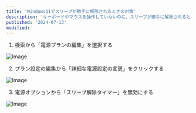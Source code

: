 ```yaml
---
title: 'Windows11でスリープが勝手に解除されるときの対策'
description: 'キーボードやマウスを操作していないのに、スリープが勝手に解除されるときの対処法の一つです。'
published: '2024-07-13'
modified:
---
```


1. 検索から「電源プランの編集」を選択する

![Image](/static/power-plan.avif)

2. プラン設定の編集から「詳細な電源設定の変更」をクリックする

![Image](/static/power-settings.avif)

3. 電源オプションから「スリープ解除タイマー」を無効にする

![Image](/static/sleep-wake-timer.avif)
